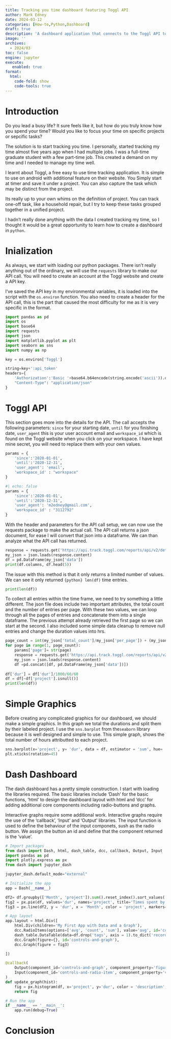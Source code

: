 ```yaml
---
title: Tracking you time dashboard featuring Toggl API
author: Mark Edney
date: 2024-03-12
categories: [How-to,Python,Dashboard]
draft: true
description: 'A dashboard application that connects to the Toggl API to display tracked time.'
image: ''
archives:
  - 2024/03
toc: false
engine: jupyter
execute:
   enabled: true
format:
  html:
    code-fold: show
    code-tools: true
---
```


# Introduction

Do you lead a busy life? It sure feels like it, but how do you truly
know how you spend your time? Would you like to focus your time on
specific projects or sepcific tasks?

The solution is to start tracking you time. I personally, started
tracking my time almost five years ago when I had multiple jobs. I was a
full-time graduate student with a few part-time job. This created a demand
on my time and I needed to manage my time well.

I learnt about Toggl, a free easy to use time tracking application. It
is simple to use on android with additional feature on their website. You
Simply start at timer and save it under a project. You can also capture the
task which may be distinct from the project. 

Its really up to your own whims on the definition of project. You can track
one-off task, like a household repair, but I try to keep these tasks grouped together
in a unified project. 

I hadn't really done anything with the data I created tracking my time,
so I thought it would be a great opportunity to learn how to create a
dashboard in `python`.

# Inialization

As always, we start with loading our python packages. There isn't really
anything out of the ordinary, we will use the `requests` library to make
our API call. You will need to create an account at the Toggl website
and create a API key.

I've saved the API key in my environmental variables, it is loaded into
the script with the `os.environ` function. You also need to create a
header for the API call, this is the part that caused the most
difficulty for me as it is very specific in the format.

```python
import pandas as pd
import os
import base64
import requests
import json
import matplotlib.pyplot as plt
import seaborn as sns
import numpy as np

key = os.environ['Toggl']

string=key+':api_token'
headers={
    'Authorization':'Basic '+base64.b64encode(string.encode('ascii')).decode('utf-8'),
    "Content-Type": "application/json"   
}
```

# Toggl API

This section goes more into the details for the API. The call accepts
the following parameters: `since` for your starting date, `until` for
you finishing date, `user_agent` this is your user account email and
`workspace_id` which is found on the Toggl website when you click on
your workspace. I have kept mine secret, you will need to replace them
with your own values.

```python
params = {
    'since':'2020-01-01',
    'until':'2020-12-31',
    'user_agent': 'email',
    'workspace_id' : "workspace"
}
```

```python
#| echo: false
params = {
    'since':'2020-01-01',
    'until':'2020-12-31',
    'user_agent': 'm2edney@gmail.com',
    'workspace_id' : "3112792"
}
```

With the header and parameters for the API call setup, we can now use
the requests package to make the actual call. The API call returns a
json document, for ease I will convert that json into a dataframe. We
can than analyze what the API call has returned.

```python

response = requests.get('https://api.track.toggl.com/reports/api/v2/details', headers = headers, params= params)
my_json = json.loads(response.content)
df = pd.DataFrame(my_json['data'])
print(df.columns, df.head(5))
```

The issue with this method is that it only returns a limited number of
values. We can see it only returned `{python} len(df)` time entries.

```python
print(len(df))
```

To collect all entries within the time frame, we need to try something a
little different. The json file does include two important attributes, the total count
and the number of entries per page. With these two values, we can loop through all 
the pages of entries and concatenate them into a single dataframe. The previous attempt
already retrieved the first page so we can start at the second. I also included some
simple data cleanup to remove null entries and change the duration values into hrs. 

```python
page_count = int(my_json['total_count']/my_json['per_page']) + (my_json['total_count'] % my_json['per_page'] > 0)
for page in range(1, page_count):
    params['page']= str(page)
    response = requests.get('https://api.track.toggl.com/reports/api/v2/details', headers = headers, params= params)
    my_json = json.loads(response.content)
    df =pd.concat([df, pd.DataFrame(my_json['data'])])
    
df['dur'] = df['dur']/1000/60/60
df = df[~df['project'].isnull()]
print(len(df))
```

# Simple Graphics

Before creating any complicated graphics for our dashboard, we should make a simple
graphics. In this graph we total the durations and split them by their labeled 
project. I use the `sns.barplot` from the`seaborn` library because it is well designed
and simple to use. This simple graph, shows the total number of hours attributted to each
project. 

```python
sns.barplot(x='project', y= 'dur', data = df, estimator = 'sum', hue= 'project')
plt.xticks(rotation=45)
```
# Dash Dashboard
The dash dashboard has a pretty simple construction. I start with loading the libraries
required. The basic libraries include 'Dash' for the basic functions, 'html' to design
the dashboard layout with html and 'dcc' for adding additional core components including
radio-buttons and graphs. 

Interactive graphs require some additional work. Interactive graphs require the use of the 
'callback', 'Input' and 'Output' libraries. The input function is used to define the behaviour of the
input componets, sush as the radio button. We assign the button an id and define that the component 
returned is the 'value'. 

```python
# Import packages
from dash import Dash, html, dash_table, dcc, callback, Output, Input
import pandas as pd
import plotly.express as px
from dash import jupyter_dash

jupyter_dash.default_mode="external"

# Initialize the app
app = Dash(__name__)

df2= df.groupby(['Month', 'project']).sum().reset_index().sort_values('start')
fig2 = px.pie(df, values='dur', names='project', title='Times spent by Project')
fig3 = px.line(df2, y = 'dur', x = 'Month', color = 'project', markers=True)

# App layout
app.layout = html.Div([
    html.Div(children='My First App with Data and a Graph'),
    dcc.RadioItems(options=['avg', 'count', 'sum'], value='avg', id='controls-and-radio-item'),
    dash_table.DataTable(data=df.drop('tags', axis = 1).to_dict('records'), page_size=10),
    dcc.Graph(figure={}, id='controls-and-graph'),
    dcc.Graph(figure = fig3)

])

@callback(
    Output(component_id='controls-and-graph', component_property='figure'),
    Input(component_id='controls-and-radio-item', component_property='value')
)
def update_graph(hist):
    fig = px.histogram(df, x='project', y='dur', color = 'description', histfunc=hist)
    return fig

# Run the app
if __name__ == '__main__':
    app.run(debug=True)
```
# Conclusion
